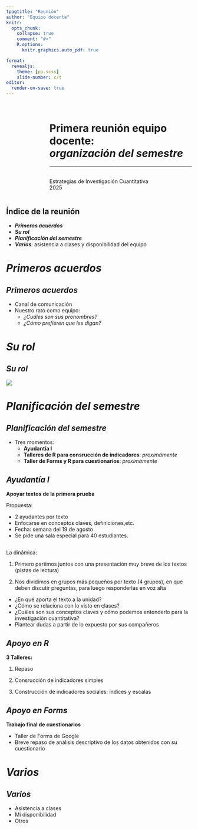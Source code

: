 ```yaml
---
tpagtitle: "Reunión"
author: "Equipo docente"
knitr:
  opts_chunk: 
    collapse: true
    comment: "#>" 
    R.options:
      knitr.graphics.auto_pdf: true

format:
  revealjs:
    theme: [pp.scss]
    slide-number: c/t
editor:
  render-on-save: true
---
```




## {data-background-color="#1E2D59"}

:::: {.columns .v-center-container}
::: {.column width=20%}
:::
::: {.column width=80%}

# [Primera reunión equipo docente: <br> [***organización del semestre***]{.gray}]{.white} 

------------------------------------------------------------------------
<br>
Estrategias de Investigación Cuantitativa
<br> 
2025
:::
::::


## [Índice de la reunión]{.black} {data-background-color="#f4e2d4"}

- [***Primeros acuerdos***]{.gray} 
- [***Su rol***]{.gray}
- [***Planificación del semestre***]{.gray}
- [***Varios***: asistencia a clases y disponibilidad del equipo]{.gray}


# [***Primeros acuerdos***]{.white} {data-background-color="#1E2D59"}

## [***Primeros acuerdos***]{.gray}{data-background-color="#f4e2d4"}

- Canal de comunicación
- Nuestro rato como equipo:
  - *¿Cuáles son sus pronombres?*
  - *¿Cómo prefieren que les digan?*
  


# [***Su rol***]{.white} {data-background-color="#1E2D59"}

## [***Su rol***]{.gray}{data-background-color="#f4e2d4"}

![](../images/esquema.png)



# [***Planificación del semestre***]{.white} {data-background-color="#1E2D59"}

## [***Planificación del semestre***]{.gray}{data-background-color="#f4e2d4"}

- Tres momentos:
  - **Ayudantía I**
  - **Talleres de R para consrucción de indicadores**: *proximámente*
  - **Taller de Forms y R para cuestionarios**: *proximámente*


## [***Ayudantía I***]{.black}{data-background-color="#f4e2d4"}

[**Apoyar textos de la primera prueba**]{.purple}

Propuesta: 

- 2 ayudantes por texto 
- Enfocarse en conceptos claves, definiciones,etc.
- Fecha: semana del 19 de agosto 
- Se pide una sala especial para 40 estudiantes.

##

::: {.content-box-purple}
La dinámica:

1. Primero partimos juntos con una presentación muy breve de los textos (pistas de lectura)

2. Nos dividimos en grupos más pequeños por texto (4 grupos), en que deben discutir preguntas, para luego responderlas en voz alta
  - ¿En qué aporta el texto a la unidad?
  - ¿Cómo se relaciona con lo visto en clases?
  - ¿Cuáles son sus conceptos claves y cómo podemos entenderlo para la investigación cuantitativa? 
  - Plantear dudas a partir de lo expuesto por sus compañeros 
::: 

## [***Apoyo en R***]{.black} {data-background-color="#f4e2d4"}

[**3 Talleres:**]{.purple} 

::: {.content-box-purple}
1. Repaso

2. Consrucción de indicadores simples

3. Construcción de indicadores sociales: índices y escalas
:::

## [***Apoyo en Forms***]{.black} {data-background-color="#f4e2d4"}

[**Trabajo final de cuestionarios**]{.purple}

::: {.content-box-purple}
- Taller de Forms de Google 
- Breve repaso de análisis descriptivo de los datos obtenidos con su cuestionario
:::

# [***Varios***]{.white} {data-background-color="#1E2D59"}

## [***Varios***]{.gray}{data-background-color="#f4e2d4"}

- Asistencia a clases
- Mi disponibilidad
- Otros



